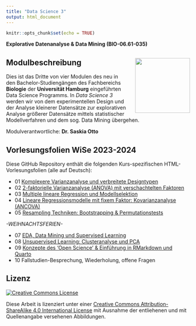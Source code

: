 ```yaml
---
title: "Data Science 3"
output: html_document
---
```


```r
knitr::opts_chunk$set(echo = TRUE)
```


**Explorative Datenanalyse & Data Mining (BIO-06.61-035)**


## Modulbeschreibung <img src="images/uhh_logo.png" align="right" width="150" style="margin-left: 20px"/>

Dies ist das Dritte von vier Modulen des neu in den Bachelor-Studiengängen des Fachbereichs **Biologie** der **Universität Hamburg** eingeführten Data Science Programms. In *Data Science 3* werden wir von dem experimentellen Design und der Analyse kleinerer Datensätze zur explorativen Analyse größerer Datensätze mittels statistischer Modellverfahren und dem sog. Data Mining übergehen.


Modulverantwortliche: **Dr. Saskia Otto**

## Vorlesungsfolien WiSe 2023-2024

Diese GitHub Repository enthält die folgenden Kurs-spezifischen HTML-Vorlesungsfolien (alle auf Deutsch):

- 01 [Komplexere Varianzanalyse und verbreitete Designtypen](https://saskiaotto.github.io/uham-bio-data-science-3/01-common-design-and-anova.html#/title-slide)
- 02 [2-faktorielle Varianzanalyse (ANOVA) mit verschachtelten Faktoren](https://saskiaotto.github.io/uham-bio-data-science-3/02-nested-anova.html#/title-slide)
- 03 [Multiple lineare Regression und Modellselektion](https://saskiaotto.github.io/uham-bio-data-science-3/03-multiple-regression.html#/title-slide)
- 04 [Lineare Regressionsmodelle mit fixem Faktor: Kovarianzanalyse (ANCOVA)](https://saskiaotto.github.io/uham-bio-data-science-3/04-ancova.html#/title-slide)
- 05 [Resampling Techniken: Bootstrapping & Permutationstests](https://saskiaotto.github.io/uham-bio-data-science-3/05-resampling-techniques.html#/title-slide)

*-WEIHNACHTSFERIEN-*

- 07 [EDA, Data Mining und Supervised Learning](https://saskiaotto.github.io/uham-bio-data-science-3/07-supervised-learning.html#/title-slide)
- 08 [Unsupervised Learning: Clusteranalyse und PCA](https://saskiaotto.github.io/uham-bio-data-science-3/08-unsupervised-learning.html#/title-slide)
- 09 [Konzepte des 'Open Science' & Einführung in RMarkdown und Quarto](https://saskiaotto.github.io/uham-bio-data-science-3/9-open-science.html#/title-slide)
- 10 Fallstudien-Besprechung, Wiederholung, offene Fragen


## Lizenz

<a rel="license" href="http://creativecommons.org/licenses/by-sa/4.0/">
  <img alt="Creative Commons License" style="border-width:0"
        src="https://i.creativecommons.org/l/by-sa/4.0/80x15.png" />
</a>

Diese Arbeit is lizenziert unter einer [Creative Commons Attribution-ShareAlike 4.0 International License ](http://creativecommons.org/licenses/by-sa/4.0/) mit Ausnahme der entliehenen und mit Quellenangabe versehenen Abbildungen.
